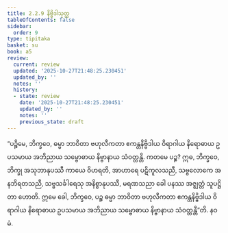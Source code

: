 ```yaml
---
title: 2.2.9 နိဗ္ဗိဒါသုတ္တ
tableOfContents: false
sidebar:
  order: 9
type: tipitaka
basket: su
book: a5
review:
  current: review
  updated: '2025-10-27T21:48:25.230451'
  updated_by: ''
  notes: ''
  history:
  - state: review
    date: '2025-10-27T21:48:25.230451'
    updated_by: ''
    notes: ''
    previous_state: draft
---
```



<ReviewStatus review={frontmatter.review} showDetails={true} />

<HypothesisAnnotation frontmatter={frontmatter} />

<DynamicBreadcrumb />

<Division number="69" book="a5" e="ch" v="16" p="73">

<Paragraph number="420" book="a5">
“ပဉ္စိမေ, ဘိက္ခဝေ, ဓမ္မာ ဘာဝိတာ ဗဟုလီကတာ ဧကန္တနိဗ္ဗိဒါယ ဝိရာဂါယ နိရောဓာယ ဥပသမာယ အဘိညာယ သမ္ဗောဓာယ နိဗ္ဗာနာယ သံဝတ္တန္တိ.
</Paragraph>

<Paragraph number="421" book="a5">
ကတမေ ပဉ္စ? ဣဓ, ဘိက္ခဝေ, ဘိက္ခု အသုဘာနုပဿီ ကာယေ ဝိဟရတိ, အာဟာရေ ပဋိကူလသညီ, သဗ္ဗလောကေ အနဘိရတသညီ, သဗ္ဗသင်္ခါရေသု အနိစ္စာနုပဿီ, မရဏသညာ ခေါ ပနဿ အဇ္ဈတ္တံ သူပဋ္ဌိတာ ဟောတိ. ဣမေ ခေါ, ဘိက္ခဝေ, ပဉ္စ ဓမ္မာ ဘာဝိတာ ဗဟုလီကတာ ဧကန္တနိဗ္ဗိဒါယ ဝိရာဂါယ နိရောဓာယ ဥပသမာယ အဘိညာယ သမ္ဗောဓာယ နိဗ္ဗာနာယ သံဝတ္တန္တီ”တိ.

</Paragraph>
</Division>

<Paragraph number="422" type="center" book="a5">
နဝမံ.
</Paragraph>